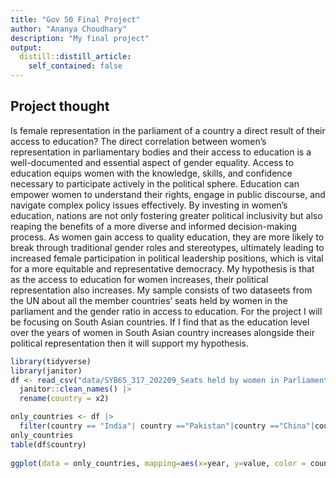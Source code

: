 ```yaml
---
title: "Gov 50 Final Project"
author: "Ananya Choudhary"
description: "My final project"
output:
  distill::distill_article:
    self_contained: false
---
```




## Project thought

Is female representation in the parliament of a country a direct result of their access to education?
The direct correlation between women's representation in parliamentary bodies and their access to education is a well-documented and essential aspect of gender equality. Access to education equips women with the knowledge, skills, and confidence necessary to participate actively in the political sphere. Education can empower women to understand their rights, engage in public discourse, and navigate complex policy issues effectively. By investing in women's education, nations are not only fostering greater political inclusivity but also reaping the benefits of a more diverse and informed decision-making process. As women gain access to quality education, they are more likely to break through traditional gender roles and stereotypes, ultimately leading to increased female participation in political leadership positions, which is vital for a more equitable and representative democracy. My hypothesis is that as the access to education for women increases, their political representation also increases. My sample consists of two dataseets from the UN about all the member countries' seats held by women in the parliament and the gender ratio in access to education. For the project I will be focusing on South Asian countries. If I find that as the education level over the years of women in South Asian country increases alongside their political representation then it will support my hypothesis.  



```r
library(tidyverse)
library(janitor)
df <- read_csv("data/SYB65_317_202209_Seats held by women in Parliament.csv", skip = 1) |>
  janitor::clean_names() |>
  rename(country = x2) 

only_countries <- df |>
  filter(country == "India"| country =="Pakistan"|country =="China"|country =="Bangladesh"|country=="Nepal")
only_countries
table(df$country)
  
ggplot(data = only_countries, mapping=aes(x=year, y=value, color = country, fill = country)) + geom_point() + geom_smooth(method = "lm", se = FALSE) + facet_wrap(~country)

```


